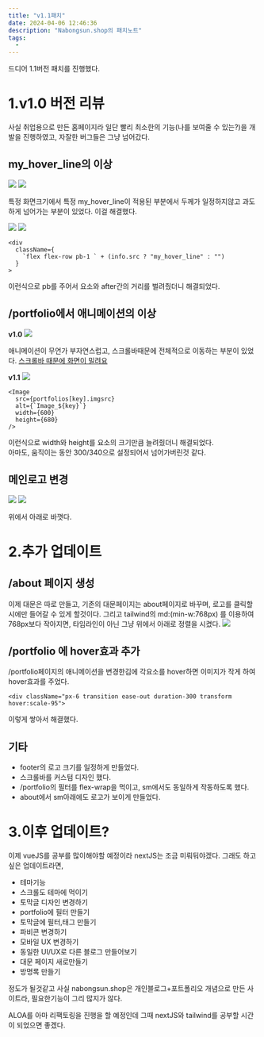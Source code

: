 ```yaml
---
title: "v1.1패치"
date: 2024-04-06 12:46:36
description: "Nabongsun.shop의 패치노트"
tags:
  -
---
```


드디어 1.1버전 패치를 진행했다.

# 1.v1.0 버전 리뷰

사실 취업용으로 만든 홈페이지라 일단 빨리 최소한의 기능(나를 보여줄 수 있는?)을 개발을 진행하였고, 자잘한 버그들은 그냥 넘어갔다.

## my_hover_line의 이상

![](https://velog.velcdn.com/images/nabongsun/post/754c25e5-f338-400e-9f77-e6a7beb3d6f8/image.png)
![](https://velog.velcdn.com/images/nabongsun/post/f313184a-d356-46f5-8cc2-0e5fc04c14a1/image.png)

특정 화면크기에서 특정 my_hover_line이 적용된 부분에서 두께가 일정하지않고 과도하게 넘어가는 부분이 있었다. 이걸 해결했다.

![](https://velog.velcdn.com/images/nabongsun/post/0ba6693b-a77c-4305-881e-1a92c9e6f6d6/image.png)
![](https://velog.velcdn.com/images/nabongsun/post/7030afac-18e3-45d5-bada-1b331ca8e993/image.png)

```
<div
  className={
    `flex flex-row pb-1 ` + (info.src ? "my_hover_line" : "")
  }
>
```

이런식으로 pb를 주어서 요소와 after간의 거리를 벌려줬더니 해결되었다.

## /portfolio에서 애니메이션의 이상

**v1.0**
![](https://velog.velcdn.com/images/nabongsun/post/9a81ffb1-7841-4dfd-8930-74599069d34b/image.gif)

애니메이션이 무언가 부자연스럽고, 스크롤바때문에 전체적으로 이동하는 부분이 있었다.
[스크롤바 때문에 화면이 밀려요](https://www.nabongsun.shop/blog/%EC%8A%A4%ED%81%AC%EB%A1%A4%EB%B0%94_%EB%95%8C%EB%AC%B8%EC%97%90_%ED%99%94%EB%A9%B4%EC%9D%B4_%EB%B0%80%EB%A0%A4%EC%9A%94)

**v1.1**
![](https://velog.velcdn.com/images/nabongsun/post/2b861329-b35f-4be7-a784-13e6b8cb327b/image.gif)

```
<Image
  src={portfolios[key].imgsrc}
  alt={`Image_${key}`}
  width={600}
  height={680}
/>
```

이런식으로 width와 height를 요소의 크기만큼 늘려줬더니 해결되었다.  
아마도, 움직이는 동안 300/340으로 설정되어서 넘어가버린것 같다.

## 메인로고 변경

![](https://velog.velcdn.com/images/nabongsun/post/f9fc41b1-f85b-4a21-984a-09c181913cd2/image.png)
![](https://velog.velcdn.com/images/nabongsun/post/cd0aec30-acb7-4906-affb-8f4d97c6665c/image.png)

위에서 아래로 바꼇다.

# 2.추가 업데이트

## /about 페이지 생성

이제 대문은 따로 만들고, 기존의 대문페이지는 about페이지로 바꾸며, 로고를 클릭할시에만 들어갈 수 있게 할것이다.
그리고 tailwind의 md:(min-w:768px) 를 이용하여 768px보다 작아지면, 타임라인이 아닌 그냥 위에서 아래로 정렬을 시켰다.
![](https://velog.velcdn.com/images/nabongsun/post/b7e58dfc-f3d0-4547-b86e-d82e049248cf/image.png)

## /portfolio 에 hover효과 추가

/portfolio페이지의 애니메이션을 변경한김에 각요소를 hover하면 이미지가 작게 하여 hover효과를 주었다.

```
<div className="px-6 transition ease-out duration-300 transform hover:scale-95">
```

이렇게 쌓아서 해결했다.

## 기타

- footer의 로고 크기를 일정하게 만들었다.
- 스크롤바를 커스텀 디자인 했다.
- /portfolio의 필터를 flex-wrap을 먹이고, sm에서도 동일하게 작동하도록 했다.
- about에서 sm아래에도 로고가 보이게 만들었다.

# 3.이후 업데이트?

이제 vueJS를 공부를 많이해야할 예정이라 nextJS는 조금 미뤄둬야겠다. 그래도 하고싶은 업데이트라면,

- 테마기능
- 스크롤도 테마에 먹이기
- 토막글 디자인 변경하기
- portfolio에 필터 만들기
- 토막글에 필터,태그 만들기
- 파비콘 변경하기
- 모바일 UX 변경하기
- 동일한 UI/UX로 다른 블로그 만들어보기
- 대문 페이지 새로만들기
- 방명록 만들기

정도가 될것같고 사실 nabongsun.shop은 개인블로그+포트폴리오 개념으로 만든 사이트라, 필요한기능이 그리 많지가 않다.

ALOA를 아마 리팩토링을 진행을 할 예정인데 그때 nextJS와 tailwind를 공부할 시간이 되었으면 좋겠다.

